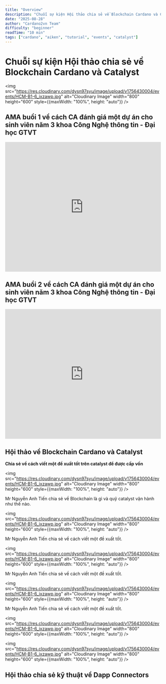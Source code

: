 ```yaml
---
title: "Overview"
description: "Chuỗi sự kiện Hội thảo chia sẻ về Blockchain Cardano và Catalyst"
date: "2025-08-28"
author: "Cardano2vn Team"
difficulty: "beginner"
readTime: "10 min"
tags: ["cardano", "aiken", "tutorial", "events", "catalyst"]
---
```


# Chuỗi sự kiện Hội thảo chia sẻ về Blockchain Cardano và Catalyst

<img src="https://res.cloudinary.com/dysn97syu/image/upload/v1756430004/events/HCM-B1-6_ixzawp.jpg" alt="Cloudinary Image" width="800" height="600" style={{maxWidth: "100%", height: "auto"}} />

## AMA buổi 1 về cách CA đánh giá một dự án cho sinh viên năm 3 khoa Công Nghệ thông tin - Đại học GTVT

<iframe width="100%" height="420"  src="https://www.youtube.com/embed/jo-SMptqcWE" title="Bring smart contract to Vietnam - Func6 - Catalyst" frameborder="0" allow="accelerometer; autoplay; clipboard-write; encrypted-media; gyroscope; picture-in-picture" allowfullscreen></iframe>

## AMA buổi 2 về cách CA đánh giá một dự án cho sinh viên năm 3 khoa Công Nghệ thông tin - Đại học GTVT

<iframe width="100%" height="420"  src="https://www.youtube.com/embed/Uue7joNZJpg" title="Bring smart contract to Vietnam - Func6 - Catalyst" frameborder="0" allow="accelerometer; autoplay; clipboard-write; encrypted-media; gyroscope; picture-in-picture" allowfullscreen></iframe>

## Hội thảo về Blockchain Cardano và Catalyst

**Chia sẻ về cách viết một đề xuất tốt trên catalyst để được cấp vốn**

<img src="https://res.cloudinary.com/dysn97syu/image/upload/v1756430004/events/HCM-B1-6_ixzawp.jpg" alt="Cloudinary Image" width="800" height="600" style={{maxWidth: "100%", height: "auto"}} />

Mr Nguyễn Anh Tiến chia sẻ về Blockchain là gì và quỹ catalyst vận hành như thế nào.

<img src="https://res.cloudinary.com/dysn97syu/image/upload/v1756430004/events/HCM-B1-6_ixzawp.jpg" alt="Cloudinary Image" width="800" height="600" style={{maxWidth: "100%", height: "auto"}} />

Mr Nguyễn Anh Tiến chia sẻ về cách viết một đề xuất tốt.

<img src="https://res.cloudinary.com/dysn97syu/image/upload/v1756430004/events/HCM-B1-6_ixzawp.jpg" alt="Cloudinary Image" width="800" height="600" style={{maxWidth: "100%", height: "auto"}} />

Mr Nguyễn Anh Tiến chia sẻ về cách viết một đề xuất tốt.

<img src="https://res.cloudinary.com/dysn97syu/image/upload/v1756430004/events/HCM-B1-6_ixzawp.jpg" alt="Cloudinary Image" width="800" height="600" style={{maxWidth: "100%", height: "auto"}} />

Mr Nguyễn Anh Tiến chia sẻ về cách viết một đề xuất tốt.

<img src="https://res.cloudinary.com/dysn97syu/image/upload/v1756430004/events/HCM-B1-6_ixzawp.jpg" alt="Cloudinary Image" width="800" height="600" style={{maxWidth: "100%", height: "auto"}} />

<img src="https://res.cloudinary.com/dysn97syu/image/upload/v1756430004/events/HCM-B1-6_ixzawp.jpg" alt="Cloudinary Image" width="800" height="600" style={{maxWidth: "100%", height: "auto"}} />

## Hội thảo chia sẻ kỹ thuật về Dapp Connectors